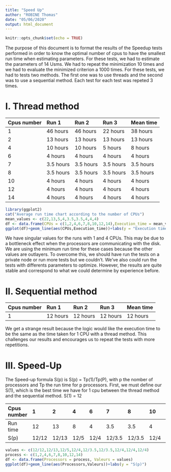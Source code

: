 ```yaml
---
title: "Speed Up"
author: "ROBINE Thomas"
date: "05/06/2020"
output: html_document
---
```


```r
knitr::opts_chunk$set(echo = TRUE)
```

The purpose of this document is to format the results of the Speedup tests performed in order to know the optimal number of cpus to have the smallest run time when estimating parameters. For these tests, we had to estimate the parameters of 14 Usms. We had to repeat the minimization 10 times and we had to evaluate the minimized criterion a 1000 times. For these tests, we had to tests two methods. The first one was to use threads and the second was to use a sequential method. Each test for each test was repeted 3 times.

# I. Thread method

Cpus number | Run 1 | Run 2 | Run 3 | Mean time
:-----------|:------|:------|:------|:---------
1 | 46 hours | 46 hours | 22 hours | 38 hours
2 | 13 hours | 13 hours | 13 hours | 13 hours
4 | 10 hours | 10 hours | 5 hours | 8 hours
6 | 4 hours | 4 hours | 4 hours | 4 hours
7 | 3.5 hours | 3.5 hours | 3.5 hours | 3.5 hours
8 | 3.5 hours | 3.5 hours | 3.5 hours | 3.5 hours
10 | 4 hours | 4 hours | 4 hours | 4 hours
12 | 4 hours | 4 hours | 4 hours | 4 hours
14 | 4 hours | 4 hours | 4 hours | 4 hours

```r
library(ggplot2)
cat("Average run time chart according to the number of CPUs")
mean_values <- c(22,13,5,4,3.5,3.5,4,4,4)
df <- data.frame(CPUs = c(1,2,4,6,7,8,10,12,14),Execution_time = mean_values)
ggplot(df)+geom_line(aes(CPUs,Execution_time))+labs(y = "Execution time (hours)")
```

We have singular values for the runs with 1 and 4 CPUs. This may be due to a bottleneck effect when the processors are communicating with the disk. We are using the minimum run time for these cases because the other values are outlayers. To overcome this, we should have run the tests on a private node or run more tests but we couldn't. We've also could run the tests with differents parameters to optimize. However, the results are quite stable and correspond to what we could determine by experience before.

# II. Sequential method

Cpus number | Run 1 | Run 2 | Run 3 | Mean time
:-----------|:------|:------|:------|:---------
1 | 12 hours | 12 hours | 12 hours | 12 hours

We get a strange result because the logic would like the execution time to be the same as the time taken for 1 CPU with a thread method. This challenges our results and encourages us to repeat the tests with more repetitions.

# III. Speed-Up

The Speed-up formula S(p) is S(p) = Tp(1)/Tp(P), with p the nomber of processors and Tp the run time for p processors.
First, we must define our S(1), which is the best time we have for 1 cpu between the thread method and the sequential method.
S(1) = 12

Cpus number | 1 | 2 | 4 | 6 | 7 | 8 | 10 | 12 | 14
:-----------|:--|:--|:--|:--|:--|:--|:---|:---|:---
Run time | 12 | 13 | 8 | 4 | 3.5 | 3.5 | 4 | 4 | 4
S(p) | 12/12 | 12/13 | 12/5 | 12/4 | 12/3.5 | 12/3.5 | 12/4 | 12/4 | 12/4 


```r

values <- c(12/12,12/13,12/5,12/4,12/3.5,12/3.5,12/4,12/4,12/4)
process <- c(1,2,4,6,7,8,10,12,14)
df <- data.frame(Processors = process, Valeurs = values)
ggplot(df)+geom_line(aes(Processors,Valeurs))+labs(y = "S(p)")
```